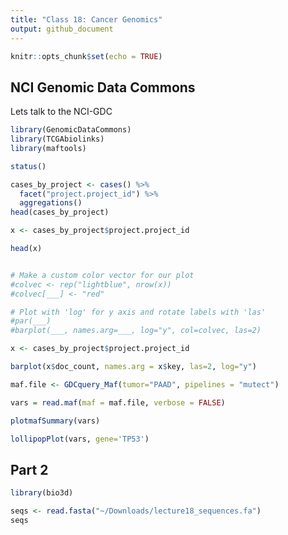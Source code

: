 ```yaml
---
title: "Class 18: Cancer Genomics"
output: github_document
---
```


```r
knitr::opts_chunk$set(echo = TRUE)
```

## NCI Genomic Data Commons

Lets talk to the NCI-GDC

```r
library(GenomicDataCommons)
library(TCGAbiolinks)
library(maftools)
```

```r
status()
```

```r
cases_by_project <- cases() %>%
  facet("project.project_id") %>%
  aggregations()
head(cases_by_project)
```

```r
x <- cases_by_project$project.project_id

head(x)


# Make a custom color vector for our plot
#colvec <- rep("lightblue", nrow(x))
#colvec[___] <- "red"

# Plot with 'log' for y axis and rotate labels with 'las'
#par(___)  
#barplot(___, names.arg=___, log="y", col=colvec, las=2)
```

```r
x <- cases_by_project$project.project_id

barplot(x$doc_count, names.arg = x$key, las=2, log="y")
```

```r
maf.file <- GDCquery_Maf(tumor="PAAD", pipelines = "mutect")
```

```r
vars = read.maf(maf = maf.file, verbose = FALSE)
```

```r
plotmafSummary(vars)
```

```r
lollipopPlot(vars, gene='TP53')
```


## Part 2 

```r
library(bio3d)

seqs <- read.fasta("~/Downloads/lecture18_sequences.fa")
seqs
```



